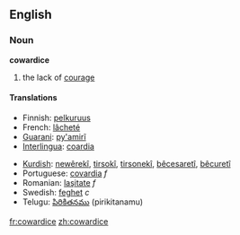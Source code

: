 ==English==

===Noun===
'''cowardice'''

# the lack of [[courage]]


====Translations====
{{top}}
*Finnish: [[pelkuruus]]
* French: [[lâcheté]]
*[[Guarani]]: [[py'amirĩ]]
*[[Interlingua]]: [[coardia]]
{{mid}}
*[[Kurdish]]: [[newêrekî]], [[tirsokî]], [[tirsonekî]], [[bêcesaretî]], [[bêcuretî]]
*Portuguese: [[covardia]] ''f''
*Romanian: [[laşitate]] ''f''
*Swedish: [[feghet]] ''c''
*Telugu: [[పిరికితనము]] (pirikitanamu)
{{bottom}}

[[fr:cowardice]]
[[zh:cowardice]]